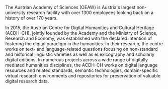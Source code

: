 The Austrian Academy of Sciences (OEAW) is Austria's largest non-university research facility with over 1300 employees looking back on a history of over 170 years.

In 2015, the Austrian Centre for Digital Humanities and Cultural Heritage (ACDH-CH), jointly founded by the Academy and the Ministry of Science, Research and Economy, was established with the declared intention of fostering the digital paradigm in the humanities. In their research, the centre works on text- and language-related questions focusing on non-standard and historical linguistic varieties as well as eLexicography and scholarly digital editions. In numerous projects across a wide range of digitally mediated humanities disciplines, the ACDH-CH works on digital language resources and related standards, semantic technologies, domain-specific virtual research environments and repositories for preservation of valuable digital research data.

